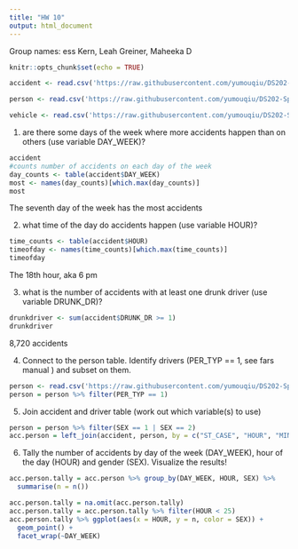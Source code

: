 ```yaml
---
title: "HW 10"
output: html_document
---
```

Group names: ess Kern, Leah Greiner, Maheeka D
```r
knitr::opts_chunk$set(echo = TRUE)
```

```r
accident <- read.csv('https://raw.githubusercontent.com/yumouqiu/DS202-Spring2023/main/Practice/data/fars2016/accident.csv')

person <- read.csv('https://raw.githubusercontent.com/yumouqiu/DS202-Spring2023/main/Practice/data/fars2016/person.csv')

vehicle <- read.csv('https://raw.githubusercontent.com/yumouqiu/DS202-Spring2023/main/Practice/data/fars2016/vehicle.csv')
```
1. are there some days of the week where more accidents happen than on others (use variable DAY_WEEK)?
```r
accident
#counts number of accidents on each day of the week
day_counts <- table(accident$DAY_WEEK)
most <- names(day_counts)[which.max(day_counts)]
most
```
The seventh day of the week has the most accidents

2. what time of the day do accidents happen (use variable HOUR)?
```r
time_counts <- table(accident$HOUR)
timeofday <- names(time_counts)[which.max(time_counts)]
timeofday
```
The 18th hour, aka 6 pm

3. what is the number of accidents with at least one drunk driver (use variable DRUNK_DR)?
```r
drunkdriver <- sum(accident$DRUNK_DR >= 1)
drunkdriver
```
8,720 accidents

4. Connect to the person table. Identify drivers (PER_TYP == 1, see fars manual ) and subset on them.
```r
person <- read.csv('https://raw.githubusercontent.com/yumouqiu/DS202-Spring2023/main/Practice/data/fars2016/person.csv')
person = person %>% filter(PER_TYP == 1)
```


5. Join accident and driver table (work out which variable(s) to use)
```r
person = person %>% filter(SEX == 1 | SEX == 2)
acc.person = left_join(accident, person, by = c("ST_CASE", "HOUR", "MINUTE", "DAY", "MONTH"))
```

6. Tally the number of accidents by day of the week (DAY_WEEK), hour of the day (HOUR) and gender (SEX). Visualize the results!
```r
acc.person.tally = acc.person %>% group_by(DAY_WEEK, HOUR, SEX) %>% 
  summarise(n = n())
```
```r
acc.person.tally = na.omit(acc.person.tally)
acc.person.tally = acc.person.tally %>% filter(HOUR < 25)
acc.person.tally %>% ggplot(aes(x = HOUR, y = n, color = SEX)) +
  geom_point() + 
  facet_wrap(~DAY_WEEK)
```


